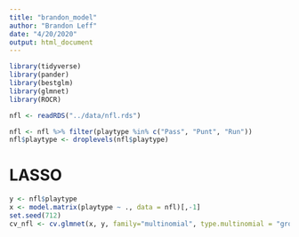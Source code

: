 ```yaml
---
title: "brandon_model"
author: "Brandon Leff"
date: "4/20/2020"
output: html_document
---
```


```r
library(tidyverse)
library(pander)
library(bestglm)
library(glmnet)
library(ROCR)
```

```r
nfl <- readRDS("../data/nfl.rds")
```

```r
nfl <- nfl %>% filter(playtype %in% c("Pass", "Punt", "Run"))
nfl$playtype <- droplevels(nfl$playtype)
```

# LASSO 

```r
y <- nfl$playtype
x <- model.matrix(playtype ~ ., data = nfl)[,-1]
set.seed(712)
cv_nfl <- cv.glmnet(x, y, family="multinomial", type.multinomial = "grouped", parallel = TRUE)
```

